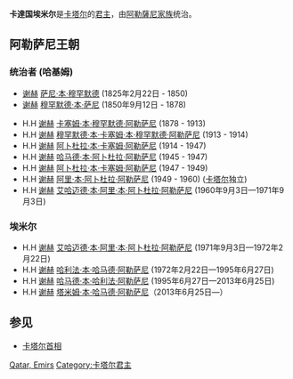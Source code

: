 {{NoteTA
|1=zh-hans:卡塔尔;zh-cn:卡塔尔;zh-hk:卡塔爾;zh-tw:卡達
}}
{{Infobox Monarchy
|native_name        = {{rtl-lang|ar|امیر الدوله القطر}}
|coatofarms         = Coat of arms of Qatar.svg
|coatofarms_article = 卡塔爾国徽
|incumbent          = [[塔米姆·本·哈迈德·阿勒萨尼|塔米姆·本·哈迈德·阿勒萨尼]]
| incumbentsince =2013年6月25日
|his/her            = His
|first_monarch      = [[卡塞姆·本·穆罕默德·阿勒萨尼|卡塞姆·本·穆罕默德·阿勒萨尼]] 
|royal_title        = [[埃米尔|埃米尔]]
|realm              = 卡達国
|date               = 1878
|image              = Tamim bin Hamad Al Thani 2014.jpg
|residence          = [[多哈|多哈]]{{link-en|卡達埃米爾宮|Amiri Diwan of the State of Qatar|埃米爾宮}}（視事理政）<br>多哈艾爾瓦札巴宮（Al Wajba Palace，寢宫）
}}
'''卡達国埃米尔'''是[[卡塔尔|卡塔尔]]的[[君主|君主]]，由[[阿勒薩尼家族|阿勒薩尼家族]]统治。

==阿勒萨尼王朝==
===统治者 (哈基姆)===
*[[谢赫_(称号)|谢赫]] [[萨尼·本·穆罕默德|萨尼·本·穆罕默德]] (1825年2月22日 - 1850)
*[[谢赫_(称号)|谢赫]] [[穆罕默德·本·萨尼|穆罕默德·本·萨尼]] (1850年9月12日 - 1878)

*H.H [[谢赫_(称号)|谢赫]] [[卡塞姆·本·穆罕默德·阿勒萨尼|卡塞姆·本·穆罕默德·阿勒萨尼]] (1878 - 1913)
*H.H [[谢赫_(称号)|谢赫]] [[穆罕默德·本·卡塞姆·本·穆罕默德·阿勒萨尼|穆罕默德·本·卡塞姆·本·穆罕默德·阿勒萨尼]] (1913 - 1914)
*H.H [[谢赫_(称号)|谢赫]] [[阿卜杜拉·本·卡塞姆·阿勒萨尼|阿卜杜拉·本·卡塞姆·阿勒萨尼]] (1914 - 1947)
*H.H [[谢赫_(称号)|谢赫]] [[哈马德·本·阿卜杜拉·阿勒萨尼|哈马德·本·阿卜杜拉·阿勒萨尼]] (1945 - 1947)
*H.H [[谢赫_(称号)|谢赫]] [[阿卜杜拉·本·卡塞姆·阿勒萨尼|阿卜杜拉·本·卡塞姆·阿勒萨尼]] (1947 - 1949)
*H.H [[谢赫_(称号)|谢赫]] [[阿里·本·阿卜杜拉·阿勒萨尼|阿里·本·阿卜杜拉·阿勒萨尼]] (1949 - 1960) ([[卡塔尔|卡塔尔]]独立)
*H.H [[谢赫_(称号)|谢赫]] [[艾哈迈德·本·阿里·本·阿卜杜拉·阿勒萨尼|艾哈迈德·本·阿里·本·阿卜杜拉·阿勒萨尼]] (1960年9月3日—1971年9月3日)

=== 埃米尔 ===

*H.H [[谢赫_(称号)|谢赫]] [[艾哈迈德·本·阿里·本·阿卜杜拉·阿勒萨尼|艾哈迈德·本·阿里·本·阿卜杜拉·阿勒萨尼]] (1971年9月3日—1972年2月22日)
*H.H [[谢赫_(称号)|谢赫]] [[哈利法·本·哈马德·阿勒萨尼|哈利法·本·哈马德·阿勒萨尼]] (1972年2月22日—1995年6月27日)
*H.H [[谢赫_(称号)|谢赫]] [[哈马德·本·哈利法·阿勒萨尼|哈马德·本·哈利法·阿勒萨尼]] (1995年6月27日—2013年6月25日)
*H.H [[谢赫_(称号)|谢赫]] [[塔米姆·本·哈迈德·阿勒萨尼|塔米姆·本·哈马德·阿勒萨尼]]（2013年6月25日—）

==参见==
*[[卡塔尔首相|卡塔尔首相]]

{{卡達君主}}
{{亚洲国家元首}}
{{君主制}}
{{卡塔尔专题|state=collapsed}}

[[Category:亚洲君主列表|Qatar, Emirs]]
[[Category:卡塔尔君主|Category:卡塔尔君主]]